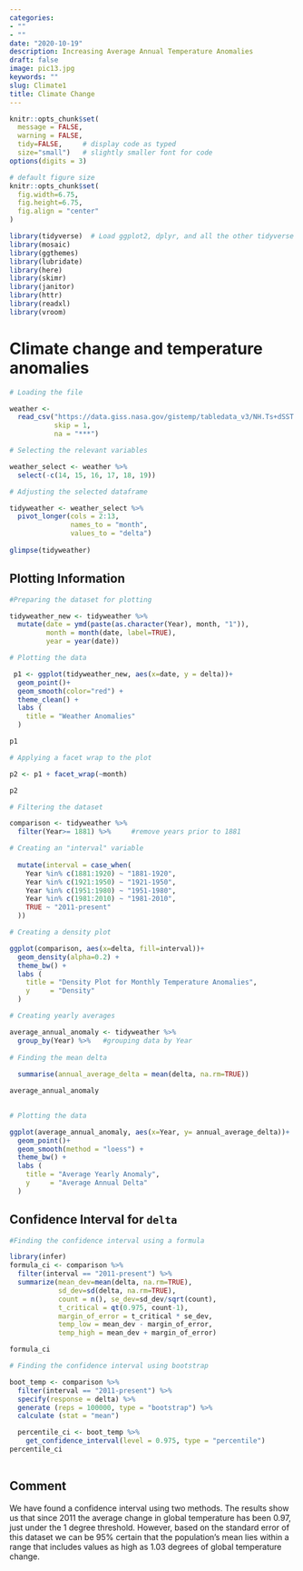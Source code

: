 ```yaml
---
categories:
- ""
- ""
date: "2020-10-19"
description: Increasing Average Annual Temperature Anomalies
draft: false
image: pic13.jpg
keywords: ""
slug: Climate1
title: Climate Change
---
```


```r
knitr::opts_chunk$set(
  message = FALSE, 
  warning = FALSE, 
  tidy=FALSE,     # display code as typed
  size="small")   # slightly smaller font for code
options(digits = 3)

# default figure size
knitr::opts_chunk$set(
  fig.width=6.75, 
  fig.height=6.75,
  fig.align = "center"
)
```


```r
library(tidyverse)  # Load ggplot2, dplyr, and all the other tidyverse packages
library(mosaic)
library(ggthemes)
library(lubridate)
library(here)
library(skimr)
library(janitor)
library(httr)
library(readxl)
library(vroom)
```

# Climate change and temperature anomalies 

```r
# Loading the file

weather <- 
  read_csv("https://data.giss.nasa.gov/gistemp/tabledata_v3/NH.Ts+dSST.csv", 
           skip = 1, 
           na = "***")

```

```r
# Selecting the relevant variables

weather_select <- weather %>%
  select(-c(14, 15, 16, 17, 18, 19))

# Adjusting the selected dataframe

tidyweather <- weather_select %>%
  pivot_longer(cols = 2:13, 
               names_to = "month", 
               values_to = "delta")
  
glimpse(tidyweather)

```

## Plotting Information

```r
#Preparing the dataset for plotting

tidyweather_new <- tidyweather %>%
  mutate(date = ymd(paste(as.character(Year), month, "1")),
         month = month(date, label=TRUE),
         year = year(date))

# Plotting the data

 p1 <- ggplot(tidyweather_new, aes(x=date, y = delta))+
  geom_point()+
  geom_smooth(color="red") +
  theme_clean() +
  labs (
    title = "Weather Anomalies"
  )

p1
```

```r
# Applying a facet wrap to the plot

p2 <- p1 + facet_wrap(~month)

p2

```

```r
# Filtering the dataset

comparison <- tidyweather %>% 
  filter(Year>= 1881) %>%     #remove years prior to 1881

# Creating an "interval" variable
  
  mutate(interval = case_when(
    Year %in% c(1881:1920) ~ "1881-1920",
    Year %in% c(1921:1950) ~ "1921-1950",
    Year %in% c(1951:1980) ~ "1951-1980",
    Year %in% c(1981:2010) ~ "1981-2010",
    TRUE ~ "2011-present"
  ))

```

```r
# Creating a density plot

ggplot(comparison, aes(x=delta, fill=interval))+
  geom_density(alpha=0.2) +   
  theme_bw() +              
  labs (
    title = "Density Plot for Monthly Temperature Anomalies",
    y     = "Density"     
  )

```
```r
# Creating yearly averages

average_annual_anomaly <- tidyweather %>% 
  group_by(Year) %>%   #grouping data by Year
  
# Finding the mean delta
  
  summarise(annual_average_delta = mean(delta, na.rm=TRUE)) 

average_annual_anomaly
                        
```
```r
# Plotting the data

ggplot(average_annual_anomaly, aes(x=Year, y= annual_average_delta))+
  geom_point()+
  geom_smooth(method = "loess") +
  theme_bw() +
  labs (
    title = "Average Yearly Anomaly",
    y     = "Average Annual Delta"
  )                         

```
## Confidence Interval for `delta`

```r
#Finding the confidence interval using a formula

library(infer)
formula_ci <- comparison %>%
  filter(interval == "2011-present") %>%
  summarize(mean_dev=mean(delta, na.rm=TRUE), 
            sd_dev=sd(delta, na.rm=TRUE), 
            count = n(), se_dev=sd_dev/sqrt(count), 
            t_critical = qt(0.975, count-1), 
            margin_of_error = t_critical * se_dev, 
            temp_low = mean_dev - margin_of_error, 
            temp_high = mean_dev + margin_of_error)

formula_ci
```


```r

# Finding the confidence interval using bootstrap

boot_temp <- comparison %>%
  filter(interval == "2011-present") %>%
  specify(response = delta) %>%
  generate (reps = 100000, type = "bootstrap") %>%
  calculate (stat = "mean")

  percentile_ci <- boot_temp %>%
    get_confidence_interval(level = 0.975, type = "percentile")
percentile_ci
  
```

## Comment

We have found a confidence interval using two methods. The results show us that since 2011 the average change in global temperature has been 0.97, just under the 1 degree threshold. However, based on the standard error of this dataset we can be 95% certain that the population's mean lies within a range that includes values as high as 1.03 degrees of global temperature change.

